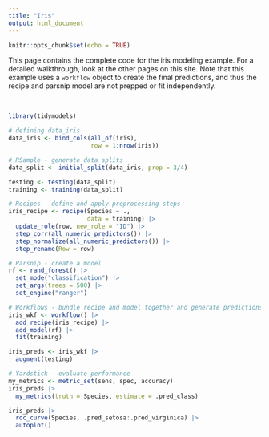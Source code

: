 ```yaml
---
title: "Iris"
output: html_document
---
```


```r
knitr::opts_chunk$set(echo = TRUE)
```

This page contains the complete code for the iris modeling example. For a detailed walkthrough, look at the other pages on this site. Note that this example uses a `workflow` object to create the final predictions, and thus the recipe and parsnip model are not prepped or fit independently. 

<br>

```r
library(tidymodels)

# defining data_iris
data_iris <- bind_cols(all_of(iris), 
                       row = 1:nrow(iris))
```

```r
# RSample - generate data splits 
data_split <- initial_split(data_iris, prop = 3/4)

testing <- testing(data_split)
training <- training(data_split)
```

```r
# Recipes - define and apply preprocessing steps
iris_recipe <- recipe(Species ~ ., 
                      data = training) |>
  update_role(row, new_role = "ID") |>
  step_corr(all_numeric_predictors()) |>
  step_normalize(all_numeric_predictors()) |>
  step_rename(Row = row) 
```

```r
# Parsnip - create a model
rf <- rand_forest() |>
  set_mode("classification") |>
  set_args(trees = 500) |>
  set_engine("ranger")
```

```r
# Workflows - bundle recipe and model together and generate predictions
iris_wkf <- workflow() |>
  add_recipe(iris_recipe) |>
  add_model(rf) |>
  fit(training)

iris_preds <- iris_wkf |>
  augment(testing)
```

```r
# Yardstick - evaluate performance 
my_metrics <- metric_set(sens, spec, accuracy)
iris_preds |>
  my_metrics(truth = Species, estimate = .pred_class)

iris_preds |>
  roc_curve(Species, .pred_setosa:.pred_virginica) |>
  autoplot()
```
